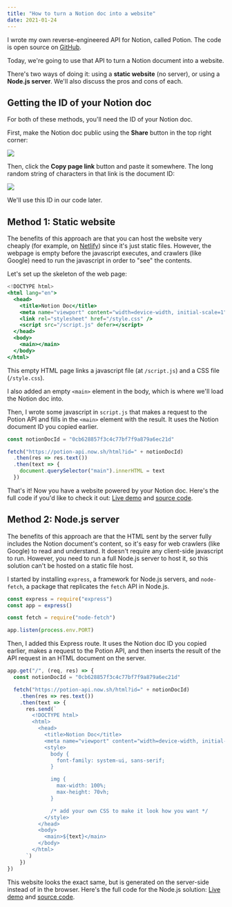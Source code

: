 ---
title: "How to turn a Notion doc into a website"
date: 2021-01-24
---


<NotionDeprecated />

I wrote my own reverse-engineered API for Notion, called Potion. The code is open source on [GitHub](https://github.com/benborgers/potion).

Today, we're going to use that API to turn a Notion document into a website.

There's two ways of doing it: using a **static website** (no server), or using a **Node.js server**. We'll also discuss the pros and cons of each.

## Getting the ID of your Notion doc

For both of these methods, you'll need the ID of your Notion doc.

First, make the Notion doc public using the **Share** button in the top right corner:

![](https://user-images.githubusercontent.com/30215449/105642488-03463d80-5e58-11eb-96c8-88e3e24ba1a5.png)


Then, click the **Copy page link** button and paste it somewhere. The long random string of characters in that link is the document ID:

![](https://user-images.githubusercontent.com/30215449/105642493-0b9e7880-5e58-11eb-85fe-2191ddb4ef18.png)

We'll use this ID in our code later.

## Method 1: Static website

The benefits of this approach are that you can host the website very cheaply (for example, on [Netlify](https://netlify.com)) since it's just static files. However, the webpage is empty before the javascript executes, and crawlers (like Google) need to run the javascript in order to "see" the contents.

Let's set up the skeleton of the web page:

```jsx
<!DOCTYPE html>
<html lang="en">
  <head>
    <title>Notion Doc</title>
    <meta name="viewport" content="width=device-width, initial-scale=1" />
    <link rel="stylesheet" href="/style.css" />
    <script src="/script.js" defer></script>
  </head>
  <body>
    <main></main>
  </body>
</html>
```

This empty HTML page links a javascript file (at `/script.js`) and a CSS file (`/style.css`).

I also added an empty `<main>` element in the body, which is where we'll load the Notion doc into.

Then, I wrote some javascript in `script.js` that makes a request to the Potion API and fills in the `<main>` element with the result. It uses the Notion document ID you copied earlier.

```jsx
const notionDocId = "0cb628857f3c4c77bf7f9a879a6ec21d"

fetch("https://potion-api.now.sh/html?id=" + notionDocId)
  .then(res => res.text())
  .then(text => {
    document.querySelector("main").innerHTML = text
  })
```

That's it! Now you have a website powered by your Notion doc. Here's the full code if you'd like to check it out: [Live demo](https://notion-to-website-static.glitch.me) and [source code](https://glitch.com/edit/#!/notion-to-website-static).

## Method 2: Node.js server

The benefits of this approach are that the HTML sent by the server fully includes the Notion document's content, so it's easy for web crawlers (like Google) to read and understand. It doesn't require any client-side javascript to run. However, you need to run a full Node.js server to host it, so this solution can't be hosted on a static file host.

I started by installing `express`, a framework for Node.js servers, and `node-fetch`, a package that replicates the `fetch` API in Node.js.

```jsx
const express = require("express")
const app = express()

const fetch = require("node-fetch")

app.listen(process.env.PORT)
```

Then, I added this Express route. It uses the Notion doc ID you copied earlier, makes a request to the Potion API, and then inserts the result of the API request in an HTML document on the server.

```jsx
app.get("/", (req, res) => {
  const notionDocId = "0cb628857f3c4c77bf7f9a879a6ec21d"

  fetch("https://potion-api.now.sh/html?id=" + notionDocId)
    .then(res => res.text())
    .then(text => {
      res.send(`
        <!DOCTYPE html>
        <html>
          <head>
            <title>Notion Doc</title>
            <meta name="viewport" content="width=device-width, initial-scale=1">
            <style>
              body {
                font-family: system-ui, sans-serif;
              }

              img {
                max-width: 100%;
                max-height: 70vh;
              }

              /* add your own CSS to make it look how you want */
            </style>
          </head>
          <body>
            <main>${text}</main>
          </body>
        </html>
      `)
    })
})
```

This website looks the exact same, but is generated on the server-side instead of in the browser. Here's the full code for the Node.js solution: [Live demo](https://notion-to-website-node.glitch.me) and [source code](https://glitch.com/edit/#!/notion-to-website-node).
